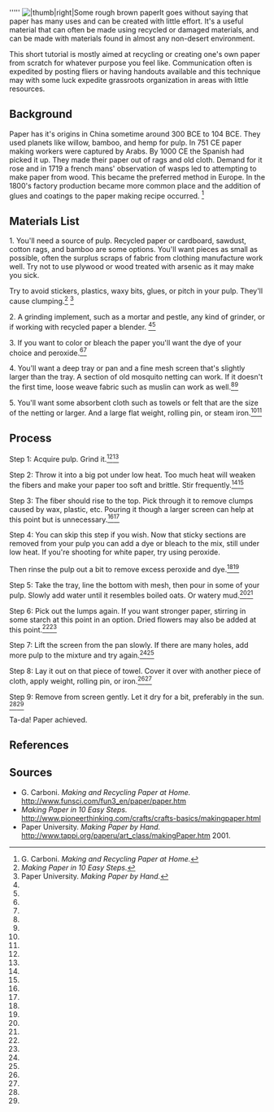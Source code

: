 
'''''
[[File:papermakingpic.jpg||thumb|right|Some rough brown paper]]It goes without saying that paper has many uses and can be created with little effort.  It's a useful material that can often be made using recycled or damaged materials, and can be made with materials found in almost any non-desert environment.

This short tutorial is mostly aimed at recycling or creating one's own paper from scratch for whatever purpose you feel like.  Communication often is expedited by posting fliers or having handouts available and this technique may with some luck expedite grassroots organization in areas with little resources.

== Background ==
Paper has it's origins in China sometime around 300 BCE to 104 BCE.  They used planets like willow, bamboo, and hemp for pulp. In 751 CE paper making workers were captured by Arabs.  By 1000 CE the Spanish had picked it up.  They made their paper out of rags and old cloth.  Demand for it rose and in 1719 a french mans' observation of wasps led to attempting to make paper from wood.  This became the preferred method in Europe.  In the 1800's factory production became more common place and the addition of glues and coatings to the paper making recipe occurred.  <ref>G. Carboni.  ''Making and Recycling Paper at Home.''</ref>

== Materials List ==
1. You'll need a source of pulp.  Recycled paper or cardboard, sawdust, cotton rags, and bamboo are some options. You'll want pieces as small as possible, often the surplus scraps of fabric from clothing manufacture work well. Try not to use plywood or wood treated with arsenic as it may make you sick.

Try to avoid stickers, plastics, waxy bits, glues, or pitch in your pulp.  They'll cause clumping.<ref name="Making">''Making Paper in 10 Easy Steps.''</ref> <ref name="paper">Paper University.  ''Making Paper by Hand.''</ref>

2. A grinding implement, such as a mortar and pestle, any kind of grinder, or if working with recycled paper a blender. <ref name="Making"/><ref name="paper"/> 

3. If you want to color or bleach the paper you'll want the dye of your choice and peroxide.<ref name="Making"/><ref name="paper"/> 

4. You'll want a deep tray or pan and a fine mesh screen that's slightly larger than the tray.  A section of old mosquito netting can work.  If it doesn't the first time, loose weave fabric such as muslin can work as well.<ref name="Making"/><ref name="paper"/> 

5. You'll want some absorbent cloth such as towels or felt that are the size of the netting or larger.  And a large flat weight, rolling pin, or steam iron.<ref name="Making"/><ref name="paper"/> 


== Process ==
Step 1: Acquire pulp.  Grind it.<ref name="Making"/><ref name="paper"/> 

Step 2: Throw it into a big pot under low heat.  Too much heat will weaken the fibers and make your paper too soft and brittle.  Stir frequently.<ref name="Making"/><ref name="paper"/> 

Step 3: The fiber should rise to the top.  Pick through it to remove clumps caused by wax, plastic, etc.  Pouring it though a larger screen can help at this point but is unnecessary.<ref name="Making"/><ref name="paper"/> 

Step 4: You can skip this step if you wish.  Now that sticky sections are removed from your pulp you can add a dye or bleach to the mix, still under low heat.  If you're shooting for white paper, try using peroxide.

Then rinse the pulp out a bit to remove excess peroxide and dye.<ref name="Making"/><ref name="paper"/> 

Step 5: Take the tray, line the bottom with mesh, then pour in some of your pulp.  Slowly add water until it resembles boiled oats.  Or watery mud.<ref name="Making"/><ref name="paper"/> 

Step 6: Pick out the lumps again.  If you want stronger paper, stirring in some starch at this point in an option.  Dried flowers may also be added at this point.<ref name="Making"/><ref name="paper"/> 

Step 7: Lift the screen from the pan slowly.  If there are many holes, add more pulp to the mixture and try again.<ref name="Making"/><ref name="paper"/> 

Step 8: Lay it out on that piece of towel.  Cover it over with another piece of cloth, apply weight, rolling pin, or iron.<ref name="Making"/><ref name="paper"/> 

Step 9: Remove from screen gently.  Let it dry for a bit, preferably in the sun. <ref name="Making"/><ref name="paper"/> 

Ta-da!  Paper achieved.

== References ==
<references />

== Sources ==
* G. Carboni.  ''Making and Recycling Paper at Home.'' [[http://www.funsci.com/fun3_en/paper/paper.htm ]]
* ''Making Paper in 10 Easy Steps.'' [[http://www.pioneerthinking.com/crafts/crafts-basics/makingpaper.html]]
* Paper University.  ''Making Paper by Hand.''  [[http://www.tappi.org/paperu/art_class/makingPaper.htm]] 2001.